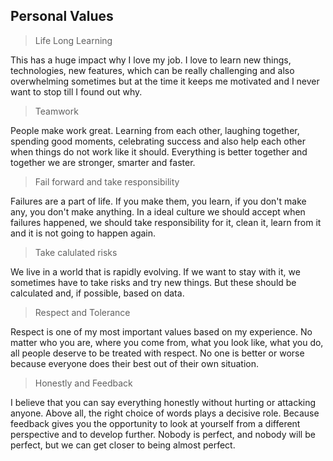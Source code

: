 ## Personal Values

> Life Long Learning 

This has a huge impact why I love my job. I love to learn new things, technologies, new features, which can be really challenging and also overwhelming sometimes but at the time it keeps me motivated and I never want to stop till I found out why.

> Teamwork 

People make work great. Learning from each other, laughing together, spending good moments, celebrating success and also help each other when things do not work like it should. Everything is better together and together we are stronger, smarter and faster.

> Fail forward and take responsibility

Failures are a part of life. If you make them, you learn, if you don't make any, you don't make anything. In a ideal culture we should accept when failures happened, we should take responsibility for it, clean it, learn from it and it is not going to happen again.

> Take calulated risks

We live in a world that is rapidly evolving. If we want to stay with it, we sometimes have to take risks and try new things. But these should be calculated and, if possible, based on data.

> Respect and Tolerance

Respect is one of my most important values based on my experience. No matter who you are, where you come from, what you look like, what you do, all people deserve to be treated with respect. No one is better or worse because everyone does their best out of their own situation.

> Honestly and Feedback

I believe that you can say everything honestly without hurting or attacking anyone. Above all, the right choice of words plays a decisive role. Because feedback gives you the opportunity to look at yourself from a different perspective and to develop further. Nobody is perfect, and nobody will be perfect, but we can get closer to being almost perfect. 





